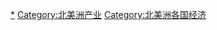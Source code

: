 {{Categories by country|nocat}}

[[Category:各国产业|*]]
[[Category:北美洲产业|Category:北美洲产业]]
[[Category:北美洲各国经济|Category:北美洲各国经济]]